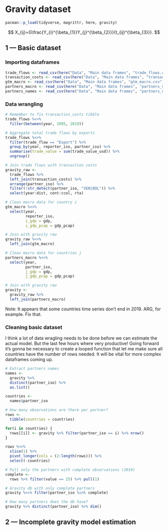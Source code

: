 # Gravity dataset

```r
pacman::p_load(tidyverse, magrittr, here, gravity)
```

$$
X_{ij}=G\frac{Y_{i}^{\beta_{1}}Y_{j}^{\beta_{2}}}{t_{ij}^{\beta_{3}}}.
$$

## 1 --- Basic dataset

### Importing dataframes

```r
trade_flows <- read_csv(here("Data", "Main data frames", "trade_flows.csv"))
transaction_costs <- read_csv(here("Data", "Main data frames", "transaction_costs.csv"))
gtm_macro <- read_csv(here("Data", "Main data frames", "gtm_macro.csv"))
partners_macro <- read_csv(here("Data", "Main data frames", "partners_macro.csv"))
partners_names <- read_csv(here("Data", "Main data frames", "partners_names.csv"))
```

### Data wrangling

```r
# Remember to fix transaction_costs tibble
trade_flows %<>% 
  filter(between(year, 1995, 2019))

# Aggregate total trade flows by exports
trade_flows %<>% 
  filter(trade_flow == "Export") %>% 
  group_by(year, reporter_iso, partner_iso) %>% 
  summarise(trade_value = sum(trade_value_usd)) %>% 
  ungroup()

# Join trade flows with transaction costs
gravity_raw <- 
  trade_flows %>% 
  left_join(transaction_costs) %>% 
  arrange(partner_iso) %>% 
  filter(!str_detect(partner_iso, "VEN|BOL")) %>% 
  select(year:dist, cont:ccol, rta)
```

```r
# Clean macro data for country i
gtm_macro %<>% 
  select(year, 
         reporter_iso,
         i_gdp = gdp,
         i_gdp_pcap = gdp_pcap)

# Join with gravity raw
gravity_raw %<>% 
  left_join(gtm_macro)

# Clean macro data for countries j
partners_macro %<>% 
  select(year, 
         partner_iso,
         j_gdp = gdp,
         j_gdp_pcap = gdp_pcap)

# Join with gravity raw
gravity <- 
  gravity_raw %>% 
  left_join(partners_macro)
```

Note: It appears that some countries time series don't end in 2019. ARG, for example. Fix that.

### Cleaning basic dataset

I think a lot of data wragling needs to be done before we can estimate the actual model. But the last few hours where very productive! Going forward it's gonna be necessary to create a looped function that let me make sure all countries have the number of rows needed. It will be vital for more complex dataframes coming up.

```r
# Extract partners names
names <- 
  gravity %>% 
  distinct(partner_iso) %>% 
  as.list()

countries <- 
  names$partner_iso

# How many observations are there per partner?
rows <- 
  tibble(countries = countries)

for(i in countries) {
  rows[[i]] <- gravity %>% filter(partner_iso == i) %>% nrow()
}

rows %<>% 
  slice(1) %>% 
  pivot_longer(cols = (2:length(rows))) %>% 
  select(-countries)

# Pull only the partners with complete observations (2019)
complete <- 
  rows %>% filter(value == 25) %>% pull(1)
```

```r
# Gravity db with only complete partners
gravity %<>% filter(partner_iso %in% complete)

# How many partners does the db have?
gravity %>% distinct(partner_iso) %>% dim()
```

## 2 --- Incomplete gravity model estimation

```r

```

\
